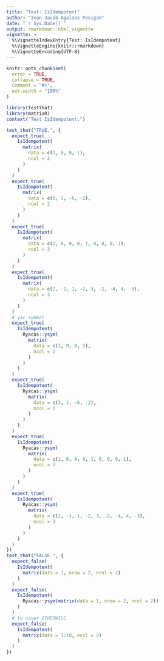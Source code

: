 ```yaml
---
title: "Test: IsIdempotent"
author: "Ivan Jacob Agaloos Pesigan"
date: "`r Sys.Date()`"
output: rmarkdown::html_vignette
vignette: >
  %\VignetteIndexEntry{Test: IsIdempotent}
  %\VignetteEngine{knitr::rmarkdown}
  %\VignetteEncoding{UTF-8}
---
```



```r
knitr::opts_chunk$set(
  error = TRUE,
  collapse = TRUE,
  comment = "#>",
  out.width = "100%"
)
```



```r
library(testthat)
library(matrixR)
context("Test IsIdempotent.")
```



```r
test_that("TRUE.", {
  expect_true(
    IsIdempotent(
      matrix(
        data = c(1, 0, 0, 1),
        ncol = 2
      )
    )
  )
  expect_true(
    IsIdempotent(
      matrix(
        data = c(3, 1, -6, -2),
        ncol = 2
      )
    )
  )
  expect_true(
    IsIdempotent(
      matrix(
        data = c(1, 0, 0, 0, 1, 0, 0, 0, 1),
        ncol = 3
      )
    )
  )
  expect_true(
    IsIdempotent(
      matrix(
        data = c(2, -1, 1, -2, 3, -2, -4, 4, -3),
        ncol = 3
      )
    )
  )
  # yac_symbol
  expect_true(
    IsIdempotent(
      Ryacas::ysym(
        matrix(
          data = c(1, 0, 0, 1),
          ncol = 2
        )
      )
    )
  )
  expect_true(
    IsIdempotent(
      Ryacas::ysym(
        matrix(
          data = c(3, 1, -6, -2),
          ncol = 2
        )
      )
    )
  )
  expect_true(
    IsIdempotent(
      Ryacas::ysym(
        matrix(
          data = c(1, 0, 0, 0, 1, 0, 0, 0, 1),
          ncol = 3
        )
      )
    )
  )
  expect_true(
    IsIdempotent(
      Ryacas::ysym(
        matrix(
          data = c(2, -1, 1, -2, 3, -2, -4, 4, -3),
          ncol = 3
        )
      )
    )
  )
})
test_that("FALSE.", {
  expect_false(
    IsIdempotent(
      matrix(data = 1, nrow = 2, ncol = 2)
    )
  )
  expect_false(
    IsIdempotent(
      Ryacas::ysym(matrix(data = 1, nrow = 2, ncol = 2))
    )
  )
  # to cover OTHERWISE
  expect_false(
    IsIdempotent(
      matrix(data = 1:10, ncol = 2)
    )
  )
})
```

